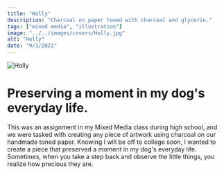```yaml
---
title: "Holly"
description: "Charcoal on paper toned with charcoal and glycerin."
tags: ["mixed media", "illustration"]
image: "../../images/covers/Holly.jpg"
alt: "Holly"
date: "9/1/2022"
---
```





<img src={CoverImage.src} alt="Holly" class="fullImgCover"/>
<div class="caseStudy">
<Overview
  year="2022"
  tags={["class project - mixed media"]}
>

<h1 slot="header">
  Preserving a moment in my dog's everyday life.
</h1>
<div slot="overviewDescription">
  <p>
    This was an assignment in my Mixed Media class during high school, and we were tasked 
    with creating any piece of artwork using charcoal on our handmade toned paper. Knowing 
    I will be off to college soon, I wanted to create a piece that preserved a moment in my dog's everyday life. 
    Sometimes, when you take a step back and observe the little things, you realize how precious they are.
  </p>
</div>

</Overview>

</div>